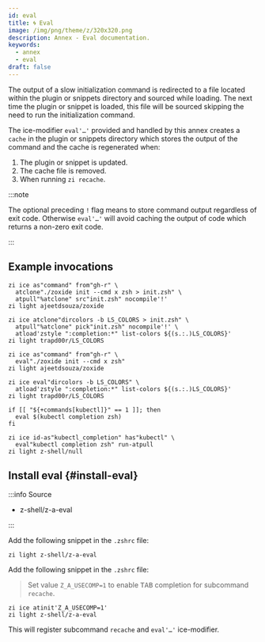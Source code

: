 ```yaml
---
id: eval
title: 🌀 Eval
image: /img/png/theme/z/320x320.png
description: Annex - Eval documentation.
keywords:
  - annex
  - eval
draft: false
---
```


<!-- @format -->

<!-- TODO: Add image/video/code examples -->


The output of a slow initialization command is redirected to a file located within the plugin or snippets directory and sourced while loading. The next time the plugin or snippet is loaded, this file will be sourced skipping the need to run the initialization command.

The ice-modifier `eval'…'` provided and handled by this annex creates a `cache` in the plugin or snippets directory which stores the output of the command and the cache is regenerated when:

1.  The plugin or snippet is updated.
2.  The cache file is removed.
3.  When running `zi recache`.

:::note

The optional preceding `!` flag means to store command output regardless of exit code. Otherwise `eval'…'` will avoid caching the output of code which returns a non-zero exit code.

:::

## Example invocations

<Tabs>
<TabItem value="no-eval+zi" label="No Eval + Zi" default>

```shell showLineNumbers
zi ice as"command" from"gh-r" \
  atclone"./zoxide init --cmd x zsh > init.zsh" \
  atpull"%atclone" src"init.zsh" nocompile'!'
zi light ajeetdsouza/zoxide
```

```shell showLineNumbers
zi ice atclone"dircolors -b LS_COLORS > init.zsh" \
  atpull"%atclone" pick"init.zsh" nocompile'!' \
  atload'zstyle ":completion:*" list-colors ${(s.:.)LS_COLORS}'
zi light trapd00r/LS_COLORS
```

</TabItem>
<TabItem value="eval+zi" label="Eval + Zi">

```shell {2} showLineNumbers
zi ice as"command" from"gh-r" \
  eval"./zoxide init --cmd x zsh"
zi light ajeetdsouza/zoxide
```

```shell {1} showLineNumbers
zi ice eval"dircolors -b LS_COLORS" \
  atload'zstyle ":completion:*" list-colors ${(s.:.)LS_COLORS}'
zi light trapd00r/LS_COLORS
```

</TabItem>
</Tabs>
<Tabs>
<TabItem value="no-zi-eval" label="No Zi + Eval">

```shell showLineNumbers
if [[ "${+commands[kubectl]}" == 1 ]]; then
  eval $(kubectl completion zsh)
fi
```

</TabItem>
<TabItem value="zi+eval" label="Zi + Eval">

```shell {2} showLineNumbers
zi ice id-as"kubectl_completion" has"kubectl" \
  eval"kubectl completion zsh" run-atpull
zi light z-shell/null
```

</TabItem>
</Tabs>

## Install eval {#install-eval}

:::info Source

-   <Link className='github-link' href='https://github.com/z-shell/z-a-eval'>
      z-shell/z-a-eval
    </Link>

:::

<Tabs>
<TabItem value="default" label="Default" default>

Add the following snippet in the `.zshrc` file:

```shell
zi light z-shell/z-a-eval
```

</TabItem>
<TabItem value="tab-completion" label="Enable Completion">

Add the following snippet in the `.zshrc` file:

> Set value `Z_A_USECOMP=1` to enable <kbd>TAB</kbd> completion for subcommand `recache`.

```shell showLineNumbers
zi ice atinit'Z_A_USECOMP=1'
zi light z-shell/z-a-eval
```

</TabItem>
</Tabs>

This will register subcommand `recache` and `eval'…'` ice-modifier.
